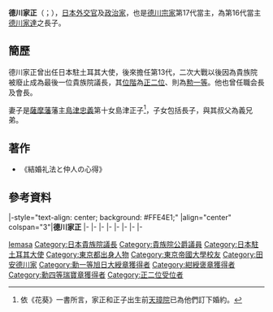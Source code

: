 {{Infobox Officeholder
|honorific-prefix=公爵
|圖像     = Tokugawa Iemasa as the president of the house of peers.jpg
|圖像說明 = 德川家正
|姓名     = 德川家正
|性別     = 男
|國籍     = {{JPN}}
|出生日期 = {{birth date|1884|3|23}}
|出生地點 = 日本[[東京|東京]][[澀谷區|澀谷區]]
|逝世日期 = {{death date and age|1963|2|18|1884|3|23}}
|逝世地點 = 日本[[東京|東京]][[澀谷區|澀谷區]]
|母校     = [[東京大學|東京帝國大學]][[東京大學大學院法學政治學研究科及法學部|法科大學]]畢業
|職業     = [[官吏|官吏]]（[[外務省_(日本)|外務省]]）、團體代表
|政黨     = {{link-ja|火曜會|火曜会}}
|父母     = [[德川家達|德川家達]]（父）<br>[[德川泰子|德川泰子]]（母）
|配偶     = [[德川正子|德川正子]]（[[島津氏|島津氏]]）
|子女     = {{link-ja|德川家英|徳川家英}}、[[松平豊子|松平豊子]]、[[上杉敏子|上杉敏子]]、[[保科順子|保科順子]]<br>[[德川忠永|德川忠永]]、[[德川恆孝|德川恆孝]]（為家正長女豐子同松平一郎次子）（養子）
|monarch           = [[昭和天皇|昭和天皇]]
|office            = 第13任[[貴族院|貴族院]]議長
|term_start        = 1946年6月19日
|term_end          = 1947年5月2日
|deputy            = {{link-ja|德川宗敬|徳川宗敬}}
| predecessor      = [[德川圀順|德川圀順]]
| successor        = {{small|職位廢除}}

|order2            = [[貴族院|貴族院]]議員
|constituency2     = [[公爵|公爵]]議員
|term_start2       = 1940年7月1日
|term_end2         = 1947年5月2日
}}

'''德川家正'''（{{jpn|j=德川 家正|hg=とくがわ いえまさ|rm=Tokugawa Iemasa}}；{{bd|1884年|3月23日|1963年|2月18日|}}），[[日本|日本]][[外交官|外交官]]及[[政治家|政治家]]，也是[[德川將軍家|德川宗家]]第17代當主，為第16代當主[[德川家達|德川家達]]之長子。

== 簡歷 ==
德川家正曾出任日本駐土耳其大使，後來擔任第13代{{link-ja|貴族院議長|貴族院議長}}，二次大戰以後因為貴族院被廢止成為最後一位貴族院議長，其[[位階|位階]]為[[正二位|正二位]]、{{link-ja|勲等|勲等}}則為[[勲一等旭日大綬章|勲一等]]。他也曾任職{{link-ja|全國治水砂防協會|全国治水砂防協会}}会長及{{link-ja|日本土耳其協會|日土協會}}會長。

妻子是[[薩摩藩|薩摩藩]]藩主[[島津忠義|島津忠義]]第十女島津正子<ref>依《花葵》一書所言，家正和正子出生前[[天璋院|天璋院]]已為他們訂下婚約。</ref>，子女包括長子{{link-ja|德川家英|徳川家英|家英}}，與其叔父{{link-ja|德川達孝|徳川達孝|達孝}}為義兄弟。

==著作==
*《結婚礼法と仲人の心得》

==參考資料==
{{Reflist}}

{{start box}}
|-style="text-align: center; background: #FFE4E1;"
|align="center" colspan="3"|'''德川家正'''
|-
{{s-dip}}
|-
{{s-none|無|日本駐悉尼領事館開設}}
{{s-title|日本駐悉尼領事|1929年－1934年}}
{{s-vacant|不詳|next={{link-ja|野口雅昭|野口雅昭}}}}
|-
{{s-none|無|日本駐加拿大公使館開設}}
{{s-title|日本駐加拿大大使|1929年－1934年}}
{{s-after|[[加藤外松|加藤外松]]}}
|-
{{s-before|{{link-ja|小幡酉吉|小幡酉吉}}}}
{{s-title|日本駐土耳其大使|1934年－1937年}}
{{s-after|{{link-ja|上村伸一|上村伸一}}}}
|-
{{s-par}}
{{s-before|[[德川圀順|德川圀順]]}}
{{s-title|{{link-ja|貴族院議長|貴族院議長}}|第13代：1946年－1947年}}
{{s-none|職位廢除|貴族院廢止}}
|-
{{s-reg|other}}
{{s-before|rows=2|[[德川家達|德川家達]]}}
{{s-title|[[德川將軍家|德川宗家]]當主<br>（第17代）|1940年－1963年}}
{{s-after|[[德川恆孝|德川恆孝]]}}
|-
{{s-title|[[德川將軍家|德川宗家]]公爵<br>（第2代）|1940年－1947年}}
{{s-none|廢除華族制度}}
|-
{{end box}}

{{貴族院議長}}
{{德川氏歷代當主}}
{{Normdaten}}

{{DEFAULTSORT:Tokugawa Iemasa}}
[[Category:德川將軍家|Iemasa]]
[[Category:日本貴族院議長|Category:日本貴族院議長]]
[[Category:貴族院公爵議員|Category:貴族院公爵議員]]
[[Category:日本駐土耳其大使|Category:日本駐土耳其大使]]
[[Category:東京都出身人物|Category:東京都出身人物]]
[[Category:東京帝國大學校友|Category:東京帝國大學校友]]
[[Category:田安德川家|Category:田安德川家]]
[[Category:勳一等旭日大綬章獲得者|Category:勳一等旭日大綬章獲得者]]
[[Category:紺綬褒章獲得者|Category:紺綬褒章獲得者]]
[[Category:勳四等瑞寶章獲得者|Category:勳四等瑞寶章獲得者]]
[[Category:正二位受位者|Category:正二位受位者]]